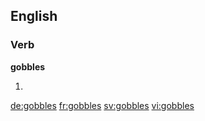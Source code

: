 ==English==

===Verb===
'''gobbles'''

# {{third-person singular of|gobble}}

[[de:gobbles]]
[[fr:gobbles]]
[[sv:gobbles]]
[[vi:gobbles]]